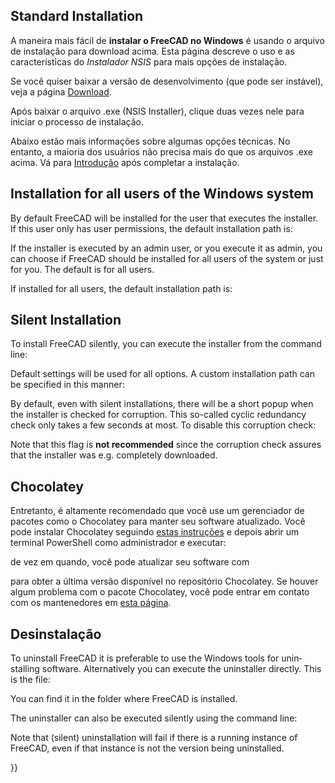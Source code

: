 <languages/>

{{Docnav
|[[Feature_list/pt-br|Lista de Recursos]]
|[[Installing_on_Linux/pt-br|Instalando no Linux]]
}}

{{TOCright}}

<div lang="en" dir="ltr" class="mw-content-ltr">
== Standard Installation ==
</div>

<div class="mw-translate-fuzzy">
A maneira mais fácil de '''instalar o FreeCAD no Windows''' é usando o arquivo de instalação para download acima. Esta página descreve o uso e as características do ''Instalador NSIS'' para mais opções de instalação.
</div>

Se você quiser baixar a versão de desenvolvimento (que pode ser instável), veja a página [[Download/pt-br|Download]].

Após baixar o arquivo .exe (NSIS Installer), clique duas vezes nele para iniciar o processo de instalação.

Abaixo estão mais informações sobre algumas opções técnicas. No entanto, a maioria dos usuários não precisa mais do que os arquivos .exe acima. Vá para [[Getting started/pt-br|Introdução]] após completar a instalação.

<div lang="en" dir="ltr" class="mw-content-ltr">
== Installation for all users of the Windows system ==
</div>

<div lang="en" dir="ltr" class="mw-content-ltr">
By default FreeCAD will be installed for the user that executes the installer. If this user only has user permissions, the default installation path is:
: {{FileName|C:\Users\<username>\AppData\Local\Programs\FreeCAD X.YY}}
</div>

<div lang="en" dir="ltr" class="mw-content-ltr">
If the installer is executed by an admin user, or you execute it as admin, you can choose if FreeCAD should be installed for all users of the system or just for you. The default is for all users.
</div>

<div lang="en" dir="ltr" class="mw-content-ltr">
If installed for all users, the default installation path is:
: {{FileName|C:\Program Files\FreeCAD X.YY}}
</div>

<div lang="en" dir="ltr" class="mw-content-ltr">
== Silent Installation ==
</div>

<div lang="en" dir="ltr" class="mw-content-ltr">
To install FreeCAD silently, you can execute the installer from the command line:
</div>

{{Code|lang=text|code=
FreeCAD-~.exe /S
}}
<div lang="en" dir="ltr" class="mw-content-ltr">
Default settings will be used for all options. A custom installation path can be specified in this manner:
</div>

{{Code|lang=text|code=
FreeCAD-~.exe /S /D=A path to FreeCAD with spaces
}}

<div lang="en" dir="ltr" class="mw-content-ltr">
By default, even with silent installations, there will be a short popup when the installer is checked for corruption. This so-called cyclic redundancy check only takes a few seconds at most. To disable this corruption check:
</div>

{{Code|lang=text|code=
FreeCAD-~.exe /S /NCRC
}}

<div lang="en" dir="ltr" class="mw-content-ltr">
Note that this {{Incode|/NCRC}} flag is '''not recommended''' since the corruption check assures that the installer was e.g. completely downloaded.
</div>

== Chocolatey ==

<div class="mw-translate-fuzzy">
Entretanto, é altamente recomendado que você use um gerenciador de pacotes como o Chocolatey para manter seu software atualizado. Você pode instalar Chocolatey seguindo [https://chocolatey.org/install estas instruções] e depois abrir um terminal PowerShell como administrador e executar:
</div>

{{Code|lang=text|code=
choco install freecad
}} 

<div class="mw-translate-fuzzy">
de vez em quando, você pode atualizar seu software com
</div>

{{Code|lang=text|code=
choco upgrade freecad
}}

<div class="mw-translate-fuzzy">
para obter a última versão disponível no repositório Chocolatey. Se houver algum problema com o pacote Chocolatey, você pode entrar em contato com os mantenedores em [https://chocolatey.org/packages/freecad esta página].
</div> 

<span id="Uninstallation"></span>
== Desinstalação ==

<div lang="en" dir="ltr" class="mw-content-ltr">
To uninstall FreeCAD it is preferable to use the Windows tools for uninstalling software. Alternatively you can execute the uninstaller directly. This is the file:
: {{FileName|Uninstall-FreeCAD.exe}}
You can find it in the folder where FreeCAD is installed.
</div>

<div lang="en" dir="ltr" class="mw-content-ltr">
The uninstaller can also be executed silently using the command line:
</div>

{{Code|lang=text|code=
Uninstall-FreeCAD.exe /S}}

<div lang="en" dir="ltr" class="mw-content-ltr">
Note that (silent) uninstallation will fail if there is a running instance of FreeCAD, even if that instance is not the version being uninstalled.
</div>


{{Docnav
|[[Feature_list/pt-br|Lista de Recursos]]
|[[Installing_on_Linux/pt-br|Instalando no Linux]]
}}

{{Userdocnavi{{#translation:}}}}